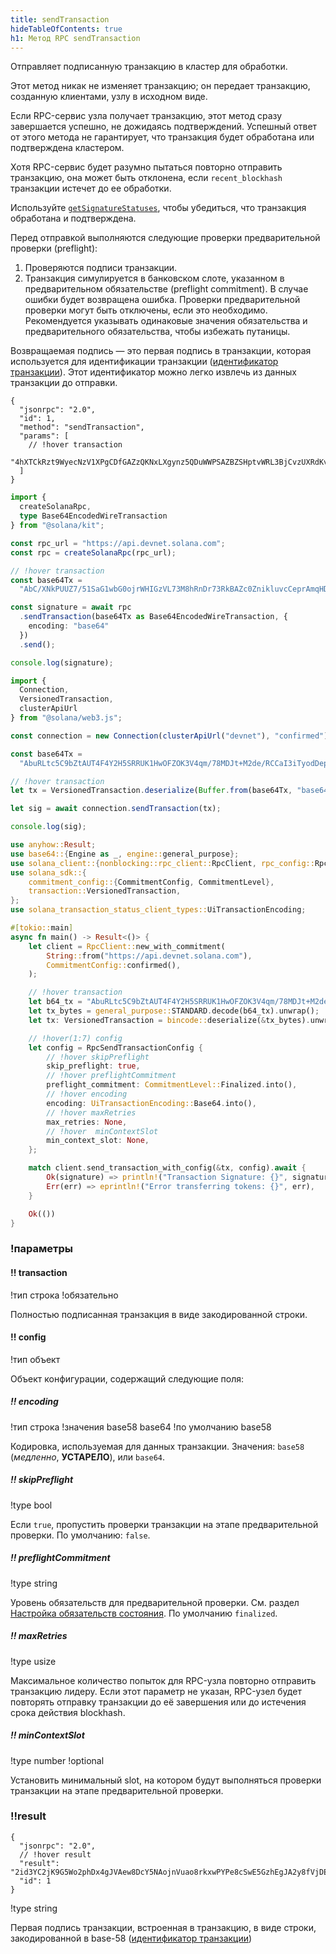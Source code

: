 ```yaml
---
title: sendTransaction
hideTableOfContents: true
h1: Метод RPC sendTransaction
---
```


Отправляет подписанную транзакцию в кластер для обработки.

Этот метод никак не изменяет транзакцию; он передает транзакцию, созданную
клиентами, узлу в исходном виде.

Если RPC-сервис узла получает транзакцию, этот метод сразу завершается успешно,
не дожидаясь подтверждений. Успешный ответ от этого метода не гарантирует, что
транзакция будет обработана или подтверждена кластером.

Хотя RPC-сервис будет разумно пытаться повторно отправить транзакцию, она может
быть отклонена, если `recent_blockhash` транзакции истечет до ее обработки.

Используйте [`getSignatureStatuses`](/docs/rpc/http/getsignaturestatuses), чтобы
убедиться, что транзакция обработана и подтверждена.

Перед отправкой выполняются следующие проверки предварительной проверки
(preflight):

1. Проверяются подписи транзакции.
2. Транзакция симулируется в банковском слоте, указанном в предварительном
   обязательстве (preflight commitment). В случае ошибки будет возвращена
   ошибка. Проверки предварительной проверки могут быть отключены, если это
   необходимо. Рекомендуется указывать одинаковые значения обязательства и
   предварительного обязательства, чтобы избежать путаницы.

Возвращаемая подпись — это первая подпись в транзакции, которая используется для
идентификации транзакции
([идентификатор транзакции](/docs/references/terminology#transaction-id)). Этот
идентификатор можно легко извлечь из данных транзакции до отправки.

<APIMethod>

```jsonc !!request curl
{
  "jsonrpc": "2.0",
  "id": 1,
  "method": "sendTransaction",
  "params": [
    // !hover transaction
    "4hXTCkRzt9WyecNzV1XPgCDfGAZzQKNxLXgynz5QDuWWPSAZBZSHptvWRL3BjCvzUXRdKvHL2b7yGrRQcWyaqsaBCncVG7BFggS8w9snUts67BSh3EqKpXLUm5UMHfD7ZBe9GhARjbNQMLJ1QD3Spr6oMTBU6EhdB4RD8CP2xUxr2u3d6fos36PD98XS6oX8TQjLpsMwncs5DAMiD4nNnR8NBfyghGCWvCVifVwvA8B8TJxE1aiyiv2L429BCWfyzAme5sZW8rDb14NeCQHhZbtNqfXhcp2tAnaAT"
  ]
}
```

```ts !!request title="Kit"
import {
  createSolanaRpc,
  type Base64EncodedWireTransaction
} from "@solana/kit";

const rpc_url = "https://api.devnet.solana.com";
const rpc = createSolanaRpc(rpc_url);

// !hover transaction
const base64Tx =
  "AbC/XNkPUUZ7/51SaG1wbG0ojrWHIGzVL73M8hRnDr73RkBAZc0ZnikluvcCeprAmqHDJrcPxPUbvEJMVBIiVQeAAQABAzfDSQC/GjcggrLsDpYz7jAlT+Gca846HqtFb8UQMM9cCWPIi4AX32PV8HrY7/1WgoRc3IATttceZsUMeQ1qx7UAAAAAAAAAAAAAAAAAAAAAAAAAAAAAAAAAAAAAAAAAAIgsVWEgMTiOYp63gTtuYGw+izfm6wKQdivpiXQBpNnYAQICAAEMAgAAAEBCDwAAAAAAAA==";

const signature = await rpc
  .sendTransaction(base64Tx as Base64EncodedWireTransaction, {
    encoding: "base64"
  })
  .send();

console.log(signature);
```

```ts !!request title="web3.js"
import {
  Connection,
  VersionedTransaction,
  clusterApiUrl
} from "@solana/web3.js";

const connection = new Connection(clusterApiUrl("devnet"), "confirmed");

const base64Tx =
  "AbuRLtc5C9bZtAUT4F4Y2H5SRRUK1HwOFZOK3V4qm/78MDJt+M2de/RCCaI3iTyodDepmrkUWbss0XRHS0lk5AOAAQABAzfDSQC/GjcggrLsDpYz7jAlT+Gca846HqtFb8UQMM9cCWPIi4AX32PV8HrY7/1WgoRc3IATttceZsUMeQ1qx7UAAAAAAAAAAAAAAAAAAAAAAAAAAAAAAAAAAAAAAAAAAD2dTRgcJmzcoGH1R3c2WqtHah2H19KvbC1p6BxLDqfoAQICAAEMAgAAAADKmjsAAAAAAA==";

// !hover transaction
let tx = VersionedTransaction.deserialize(Buffer.from(base64Tx, "base64"));

let sig = await connection.sendTransaction(tx);

console.log(sig);
```

```rs !!request title="Rust"
use anyhow::Result;
use base64::{Engine as _, engine::general_purpose};
use solana_client::{nonblocking::rpc_client::RpcClient, rpc_config::RpcSendTransactionConfig};
use solana_sdk::{
    commitment_config::{CommitmentConfig, CommitmentLevel},
    transaction::VersionedTransaction,
};
use solana_transaction_status_client_types::UiTransactionEncoding;

#[tokio::main]
async fn main() -> Result<()> {
    let client = RpcClient::new_with_commitment(
        String::from("https://api.devnet.solana.com"),
        CommitmentConfig::confirmed(),
    );

    // !hover transaction
    let b64_tx = "AbuRLtc5C9bZtAUT4F4Y2H5SRRUK1HwOFZOK3V4qm/78MDJt+M2de/RCCaI3iTyodDepmrkUWbss0XRHS0lk5AOAAQABAzfDSQC/GjcggrLsDpYz7jAlT+Gca846HqtFb8UQMM9cCWPIi4AX32PV8HrY7/1WgoRc3IATttceZsUMeQ1qx7UAAAAAAAAAAAAAAAAAAAAAAAAAAAAAAAAAAAAAAAAAAD2dTRgcJmzcoGH1R3c2WqtHah2H19KvbC1p6BxLDqfoAQICAAEMAgAAAADKmjsAAAAAAA==";
    let tx_bytes = general_purpose::STANDARD.decode(b64_tx).unwrap();
    let tx: VersionedTransaction = bincode::deserialize(&tx_bytes).unwrap();

    // !hover(1:7) config
    let config = RpcSendTransactionConfig {
        // !hover skipPreflight
        skip_preflight: true,
        // !hover preflightCommitment
        preflight_commitment: CommitmentLevel::Finalized.into(),
        // !hover encoding
        encoding: UiTransactionEncoding::Base64.into(),
        // !hover maxRetries
        max_retries: None,
        // !hover  minContextSlot
        min_context_slot: None,
    };

    match client.send_transaction_with_config(&tx, config).await {
        Ok(signature) => println!("Transaction Signature: {}", signature),
        Err(err) => eprintln!("Error transferring tokens: {}", err),
    }

    Ok(())
}
```

### !параметры

#### !! transaction

!тип строка !обязательно

Полностью подписанная транзакция в виде закодированной строки.

#### !! config

!тип объект

Объект конфигурации, содержащий следующие поля:

##### !! encoding

!тип строка !значения base58 base64 !по умолчанию base58

Кодировка, используемая для данных транзакции. Значения: `base58` (_медленно_,
**УСТАРЕЛО**), или `base64`.

##### !! skipPreflight

!type bool

Если `true`, пропустить проверки транзакции на этапе предварительной проверки.
По умолчанию: `false`.

##### !! preflightCommitment

!type string

Уровень обязательств для предварительной проверки. См. раздел
[Настройка обязательств состояния](/docs/rpc/index.mdx#configuring-state-commitment).
По умолчанию `finalized`.

##### !! maxRetries

!type usize

Максимальное количество попыток для RPC-узла повторно отправить транзакцию
лидеру. Если этот параметр не указан, RPC-узел будет повторять отправку
транзакции до её завершения или до истечения срока действия blockhash.

##### !! minContextSlot

!type number !optional

Установить минимальный slot, на котором будут выполняться проверки транзакции на
этапе предварительной проверки.

### !!result

```jsonc !response
{
  "jsonrpc": "2.0",
  // !hover result
  "result": "2id3YC2jK9G5Wo2phDx4gJVAew8DcY5NAojnVuao8rkxwPYPe8cSwE5GzhEgJA2y8fVjDEo6iR6ykBvDxrTQrtpb",
  "id": 1
}
```

!type string

Первая подпись транзакции, встроенная в транзакцию, в виде строки,
закодированной в base-58
([идентификатор транзакции](/docs/references/terminology#transaction-id))

</APIMethod>
